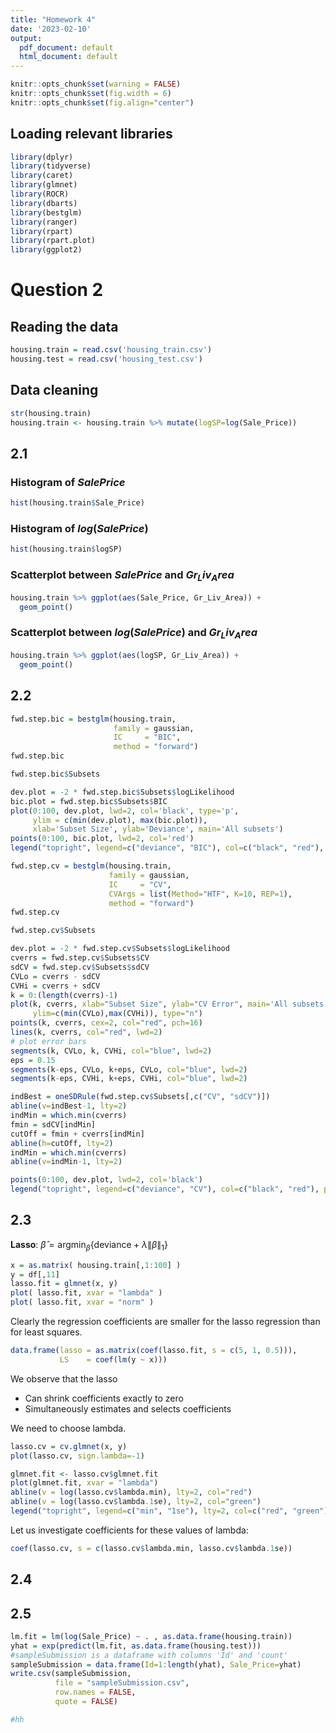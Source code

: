 ```yaml
---
title: "Homework 4"
date: '2023-02-10'
output:
  pdf_document: default
  html_document: default
---
```


```r
knitr::opts_chunk$set(warning = FALSE)
knitr::opts_chunk$set(fig.width = 6)
knitr::opts_chunk$set(fig.align="center")
```

## Loading relevant libraries 

```r
library(dplyr)
library(tidyverse)
library(caret)
library(glmnet)
library(ROCR)
library(dbarts)
library(bestglm)
library(ranger)
library(rpart)
library(rpart.plot)
library(ggplot2)
```

# Question 2
## Reading the data
```r
housing.train = read.csv('housing_train.csv')
housing.test = read.csv('housing_test.csv')
```
## Data cleaning
```r
str(housing.train)
housing.train <- housing.train %>% mutate(logSP=log(Sale_Price))
```
## 2.1
### Histogram of $SalePrice$
```r
hist(housing.train$Sale_Price)
```

### Histogram of $log(SalePrice)$
```r
hist(housing.train$logSP)
```
### Scatterplot between $SalePrice$ and $Gr_Liv_Area$
```r
housing.train %>% ggplot(aes(Sale_Price, Gr_Liv_Area)) +
  geom_point()
``` 

### Scatterplot between $log(SalePrice)$ and $Gr_Liv_Area$
```r
housing.train %>% ggplot(aes(logSP, Gr_Liv_Area)) +
  geom_point()
``` 
## 2.2

```r
fwd.step.bic = bestglm(housing.train, 
                       family = gaussian, 
                       IC     = "BIC",
                       method = "forward")
fwd.step.bic
```


```r
fwd.step.bic$Subsets
```

```r
dev.plot = -2 * fwd.step.bic$Subsets$logLikelihood
bic.plot = fwd.step.bic$Subsets$BIC
plot(0:100, dev.plot, lwd=2, col='black', type='p',
     ylim = c(min(dev.plot), max(bic.plot)),
     xlab='Subset Size', ylab='Deviance', main='All subsets')
points(0:100, bic.plot, lwd=2, col='red')
legend("topright", legend=c("deviance", "BIC"), col=c("black", "red"), pch=1)
```


```r
fwd.step.cv = bestglm(housing.train, 
                      family = gaussian, 
                      IC     = "CV",
                      CVArgs = list(Method="HTF", K=10, REP=1),
                      method = "forward")
fwd.step.cv
```

```r
fwd.step.cv$Subsets
```

```r
dev.plot = -2 * fwd.step.cv$Subsets$logLikelihood
cverrs = fwd.step.cv$Subsets$CV
sdCV = fwd.step.cv$Subsets$sdCV
CVLo = cverrs - sdCV
CVHi = cverrs + sdCV
k = 0:(length(cverrs)-1)
plot(k, cverrs, xlab="Subset Size", ylab="CV Error", main='All subsets',
     ylim=c(min(CVLo),max(CVHi)), type="n")
points(k, cverrs, cex=2, col="red", pch=16)
lines(k, cverrs, col="red", lwd=2)
# plot error bars
segments(k, CVLo, k, CVHi, col="blue", lwd=2)
eps = 0.15
segments(k-eps, CVLo, k+eps, CVLo, col="blue", lwd=2)
segments(k-eps, CVHi, k+eps, CVHi, col="blue", lwd=2)

indBest = oneSDRule(fwd.step.cv$Subsets[,c("CV", "sdCV")])
abline(v=indBest-1, lty=2)
indMin = which.min(cverrs)
fmin = sdCV[indMin]
cutOff = fmin + cverrs[indMin]
abline(h=cutOff, lty=2)
indMin = which.min(cverrs)
abline(v=indMin-1, lty=2)

points(0:100, dev.plot, lwd=2, col='black')
legend("topright", legend=c("deviance", "CV"), col=c("black", "red"), pch=1)
```

## 2.3
**Lasso**: $\hat{\beta} = \text{argmin}_{\beta} \Big\{ \text{deviance} +\lambda \|\beta\|_1\Big\}$
```r
x = as.matrix( housing.train[,1:100] )
y = df[,11]
lasso.fit = glmnet(x, y)
plot( lasso.fit, xvar = "lambda" )
plot( lasso.fit, xvar = "norm" )
```


Clearly the regression coefficients are smaller for the lasso regression than for least squares.

```r
data.frame(lasso = as.matrix(coef(lasso.fit, s = c(5, 1, 0.5))),
           LS    = coef(lm(y ~ x)))
```

We observe that the lasso

- Can shrink coefficients exactly to zero
- Simultaneously estimates and selects coefficients


We need to choose lambda.

```r
lasso.cv = cv.glmnet(x, y)
plot(lasso.cv, sign.lambda=-1)
```


```r
glmnet.fit <- lasso.cv$glmnet.fit
plot(glmnet.fit, xvar = "lambda")
abline(v = log(lasso.cv$lambda.min), lty=2, col="red")
abline(v = log(lasso.cv$lambda.1se), lty=2, col="green")
legend("topright", legend=c("min", "1se"), lty=2, col=c("red", "green"))
```

Let us investigate coefficients for these values of lambda:
```r
coef(lasso.cv, s = c(lasso.cv$lambda.min, lasso.cv$lambda.1se))
```
## 2.4

## 2.5

```r
lm.fit = lm(log(Sale_Price) ~ . , as.data.frame(housing.train))
yhat = exp(predict(lm.fit, as.data.frame(housing.test)))
#sampleSubmission is a dataframe with columns 'Id' and 'count'
sampleSubmission = data.frame(Id=1:length(yhat), Sale_Price=yhat)
write.csv(sampleSubmission,
          file = "sampleSubmission.csv",
          row.names = FALSE,
          quote = FALSE)
```

```r
#hh
```

